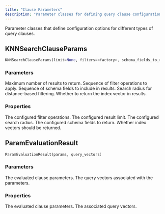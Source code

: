 ```yaml
---
title: "Clause Parameters"
description: "Parameter classes for defining query clause configurations"
---
```


Parameter classes that define configuration options for different types of query clauses.

## KNNSearchClauseParams

```python
KNNSearchClauseParams(limit=None, filters=<factory>, schema_fields_to_return=<factory>, radius=None, should_return_index_vector=False)
```

### Parameters

<ParamField path="limit" type="int | None" default="None">
Maximum number of results to return.
</ParamField>

<ParamField path="filters" type="Sequence[ComparisonOperation[SchemaField]]" default="<factory>">
Sequence of filter operations to apply.
</ParamField>

<ParamField path="schema_fields_to_return" type="Sequence[SchemaField]" default="<factory>">
Sequence of schema fields to include in results.
</ParamField>

<ParamField path="radius" type="float | None" default="None">
Search radius for distance-based filtering.
</ParamField>

<ParamField path="should_return_index_vector" type="bool" default="False">
Whether to return the index vector in results.
</ParamField>

### Properties

<ParamField path="filters" type="Sequence[ComparisonOperation[SchemaField]]">
The configured filter operations.
</ParamField>

<ParamField path="limit" type="int | None">
The configured result limit.
</ParamField>

<ParamField path="radius" type="float | None">
The configured search radius.
</ParamField>

<ParamField path="schema_fields_to_return" type="Sequence[SchemaField]">
The configured schema fields to return.
</ParamField>

<ParamField path="should_return_index_vector" type="bool">
Whether index vectors should be returned.
</ParamField>

## ParamEvaluationResult

```python
ParamEvaluationResult(params, query_vectors)
```

### Parameters

<ParamField path="params" type="KNNSearchClauseParams" required>
The evaluated clause parameters.
</ParamField>

<ParamField path="query_vectors" type="QueryVectors" required>
The query vectors associated with the parameters.
</ParamField>

### Properties

<ParamField path="params" type="KNNSearchClauseParams">
The evaluated clause parameters.
</ParamField>

<ParamField path="query_vectors" type="QueryVectors">
The associated query vectors.
</ParamField>